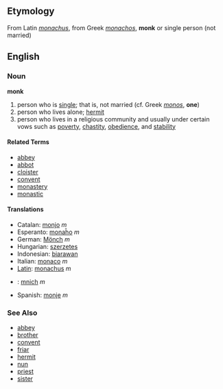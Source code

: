 ==Etymology==
From Latin ''[[monachus]]'', from Greek ''[[monachos]]'', '''monk''' or single person (not married)

==English==

===Noun===
'''monk'''

# person who is [[single]]; that is, not married (cf. Greek ''[[monos]]'', '''one''')
# person who lives alone; [[hermit]]
# person who lives in a religious community and usually under certain vows such as [[poverty]], [[chastity]], [[obedience]], and [[stability]]

====Related Terms====
*[[abbey]]
*[[abbot]]
*[[cloister]]
*[[convent]]
*[[monastery]]
*[[monastic]]

====Translations====
*Catalan: [[monjo]] ''m''
*Esperanto: [[monaĥo]] ''m''
*German: [[Mönch]] ''m''
*Hungarian: [[szerzetes]]
*Indonesian: [[biarawan]]
*Italian: [[monaco]] ''m''
*[[Latin]]: [[monachus]] ''m''
*{{pl}}: [[mnich]] ''m''
*Spanish: [[monje]] ''m''

===See Also===
*[[abbey]]
*[[brother]]
*[[convent]]
*[[friar]]
*[[hermit]]
*[[nun]]
*[[priest]]
*[[sister]]